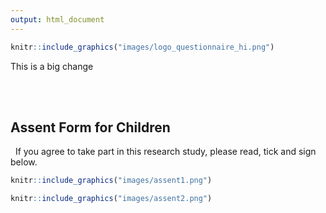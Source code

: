 ```yaml
---
output: html_document
---
```


```r
knitr::include_graphics("images/logo_questionnaire_hi.png")
```


This is a big change

<br><br> <!-- Add two line breaks -->

##  Assent Form for Children 
&nbsp;
If you agree to take part in this research study, please read, tick and sign below.
&nbsp;

```r
knitr::include_graphics("images/assent1.png")
```



```r
knitr::include_graphics("images/assent2.png")
```



